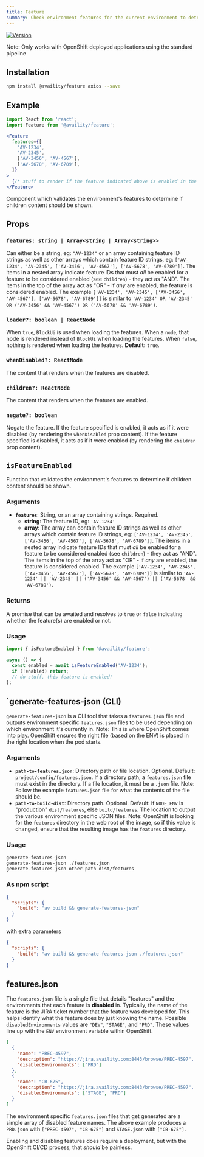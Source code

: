 ```yaml
---
title: Feature
summary: Check environment features for the current environment to determine if a particular feature is enabled.
---
```


[![Version](https://img.shields.io/npm/v/@availity/feature.svg?style=for-the-badge)](https://www.npmjs.com/package/@availity/feature)

Note: Only works with OpenShift deployed applications using the standard pipeline

## Installation

```bash
npm install @availity/feature axios --save
```

## Example

```jsx
import React from 'react';
import Feature from '@availity/feature';

<Feature
  features={[
    'AV-1234',
    'AV-2345',
    ['AV-3456', 'AV-4567'],
    ['AV-5678', 'AV-6789'],
  ]}
>
  {/* stuff to render if the feature indicated above is enabled in the environment */}
</Feature>
```

Component which validates the environment's features to determine if children content should be shown.

## Props

### `features: string | Array<string | Array<string>>`

Can either be a string, eg: `"AV-1234"` or an array containing feature ID strings as well as other arrays which contain feature ID strings, eg: `['AV-1234', 'AV-2345', ['AV-3456', 'AV-4567'], ['AV-5678', 'AV-6789']]`. The items in a nested array indicate feature IDs that must _all_ be enabled for a feature to be considered enabled (see `children`) - they act as "AND". The items in the top of the array act as "OR" - if _any_ are enabled, the feature is considered enabled. The example `['AV-1234', 'AV-2345', ['AV-3456', 'AV-4567'], ['AV-5678', 'AV-6789']]` is similar to `'AV-1234' OR 'AV-2345' OR ('AV-3456' && 'AV-4567') OR ('AV-5678' && 'AV-6789')`.

### `loader?: boolean | ReactNode`

When `true`, `BlockUi` is used when loading the features. When a `node`, that node is rendered instead of `BlockUi` when loading the features. When `false`, nothing is rendered when loading the features. **Default:** `true`.

### `whenDisabled?: ReactNode`

The content that renders when the features are disabled.

### `children?: ReactNode`

The content that renders when the features are enabled.

### `negate?: boolean`

Negate the feature. If the feature specified is enabled, it acts as if it were disabled (by rendering the `whenDisabled` prop content). If the feature specified is disabled, it acts as if it were enabled (by rendering the `children` prop content).

## `isFeatureEnabled`

Function that validates the environment's features to determine if children content should be shown.

### Arguments

- **`features`**: String, or an array containing strings. Required.
  - **string**: The feature ID, eg: `'AV-1234'`
  - **array**: The array can contain feature ID strings as well as other arrays which contain feature ID strings, eg: `['AV-1234', 'AV-2345', ['AV-3456', 'AV-4567'], ['AV-5678', 'AV-6789']]`. The items in a nested array indicate feature IDs that must _all_ be enabled for a feature to be considered enabled (see `children`) - they act as "AND". The items in the top of the array act as "OR" - if _any_ are enabled, the feature is considered enabled. The example `['AV-1234', 'AV-2345', ['AV-3456', 'AV-4567'], ['AV-5678', 'AV-6789']]` is similar to `'AV-1234' || 'AV-2345' || ('AV-3456' && 'AV-4567') || ('AV-5678' && 'AV-6789')`.

### Returns

A promise that can be awaited and resolves to `true` or `false` indicating whether the feature(s) are enabled or not.

### Usage

```javascript
import { isFeatureEnabled } from '@availity/feature';

async () => {
  const enabled = await isFeatureEnabled('AV-1234');
  if (!enabled) return;
  // do stuff, this feature is enabled!
};
```

## `generate-features-json (CLI)

`generate-features-json` is a CLI tool that takes a `features.json` file and outputs environment specific `features.json` files to be used depending on which environment it's currently in. Note: This is where OpenShift comes into play. OpenShift ensures the right file (based on the ENV) is placed in the right location when the pod starts.

### Arguments

- **`path-to-features.json`**: Directory path or file location. Optional. Default: `project/config/features.json`. If a directory path, a `features.json` file must exist in the directory. If a file location, it must be a `.json` file. Note: Follow the example `features.json` file for what the contents of the file should be.
- **`path-to-build-dist`**: Directory path. Optional. Default: if `NODE_ENV` is "production" `dist/features`, else `build/features`. The location to output the various environment specific JSON files. Note: OpenShift is looking for the `features` directory in the web root of the image, so if this value is changed, ensure that the resulting image has the `features` directory.

### Usage

```bash
generate-features-json
generate-features-json ./features.json
generate-features-json other-path dist/features
```

### As npm script

```json
{
  "scripts": {
    "build": "av build && generate-features-json"
  }
}
```

with extra parameters

```json
{
  "scripts": {
    "build": "av build && generate-features-json ./features.json"
  }
}
```

## features.json

The `features.json` file is a single file that details "features" and the environments that each feature is **disabled** in. Typically, the name of the feature is the JIRA ticket number that the feature was developed for. This helps identify what the feature does by just knowing the name.
Possible `disabledEnvironments` values are `"DEV"`, `"STAGE"`, and `"PRD"`. These values line up with the `ENV` environment variable within OpenShift.

```json
[
  {
    "name": "PREC-4597",
    "description": "https://jira.availity.com:8443/browse/PREC-4597",
    "disabledEnvironments": ["PRD"]
  },
  {
    "name": "CB-675",
    "description": "https://jira.availity.com:8443/browse/PREC-4597",
    "disabledEnvironments": ["STAGE", "PRD"]
  }
]
```

The environment specific `features.json` files that get generated are a simple array of disabled feature names. The above example produces a `PRD.json` with `["PREC-4597", "CB-675"]` and `STAGE.json` with `["CB-675"]`.

Enabling and disabling features does require a deployment, but with the OpenShift CI/CD process, that _should_ be painless.
